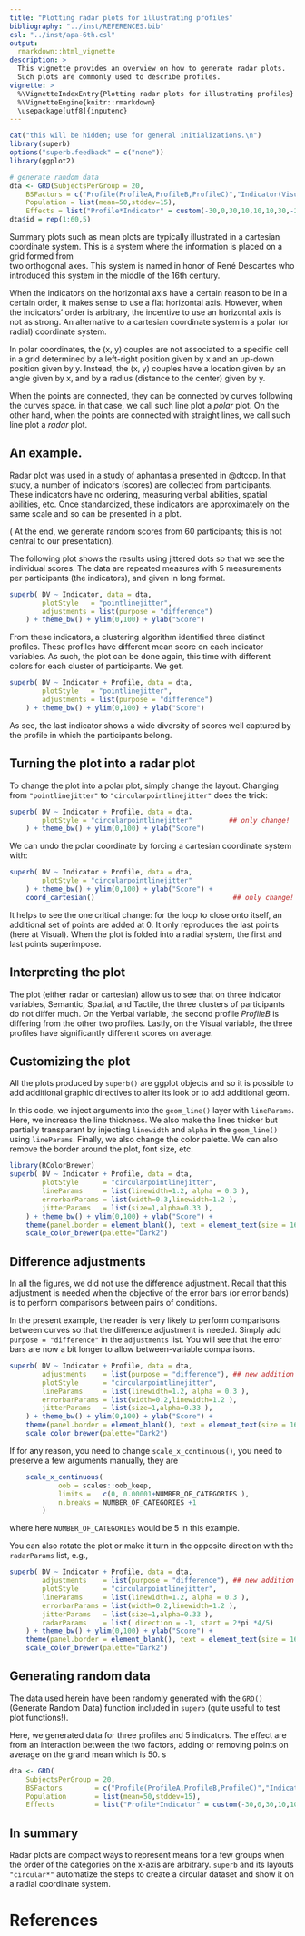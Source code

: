 ```yaml
---
title: "Plotting radar plots for illustrating profiles"
bibliography: "../inst/REFERENCES.bib"
csl: "../inst/apa-6th.csl"
output: 
  rmarkdown::html_vignette
description: >
  This vignette provides an overview on how to generate radar plots.
  Such plots are commonly used to describe profiles.
vignette: >
  %\VignetteIndexEntry{Plotting radar plots for illustrating profiles}
  %\VignetteEngine{knitr::rmarkdown}
  \usepackage[utf8]{inputenc}
---
```



```r
cat("this will be hidden; use for general initializations.\n")
library(superb)
options("superb.feedback" = c("none"))
library(ggplot2)

# generate random data
dta <- GRD(SubjectsPerGroup = 20,
    BSFactors = c("Profile(ProfileA,ProfileB,ProfileC)","Indicator(Visual,Spatial,Verbal,Tactile,Semantic)"),
    Population = list(mean=50,stddev=15),
    Effects = list("Profile*Indicator" = custom(-30,0,30,10,10,10,30,-20,30,0,0,0,0,0,0)))
dta$id = rep(1:60,5)
```

Summary plots such as mean plots are typically illustrated in a cartesian coordinate
system. This is a system where the information is placed on a grid formed from  
two orthogonal axes. This system is named in honor of René Descartes who introduced
this system in the middle of the 16th century.

When the indicators on the horizontal axis have a certain reason to be in a 
certain order, it makes sense to use a flat horizontal axis. However, when the 
indicators' order is arbitrary, the incentive to use an horizontal axis is not 
as strong. An alternative to a cartesian coordinate system is a polar (or radial)
coordinate system.

In polar coordinates, the (x, y) couples are not associated to a specific cell in a 
grid determined by a left-right position given by x and an up-down position given by y.
Instead, the (x, y) couples have a location given by an angle given by x, and by a radius
(distance to the center) given by y.

When the points are connected, they can be connected by curves following the curves space. 
in that case, we call such line plot a _polar_ plot. On the other hand, when the points are
connected with straight lines, we call such line plot a _radar_ plot.

## An example.

Radar plot was used in a study of aphantasia presented in @dtccp. In that study, a number of 
indicators (scores) are collected from participants. These indicators have no ordering,
measuring verbal abilities, spatial abilities, etc. Once standardized,
these indicators are approximately on the same scale and so can be presented in a 
plot. 

( At the end, we generate random scores from 60 participants; this is not central to 
our presentation).

The following plot shows the results using jittered dots so that we see the individual
scores. The data are repeated measures with 5 measurements per participants (the 
indicators), and given in long format.

```r
superb( DV ~ Indicator, data = dta,
        plotStyle   = "pointlinejitter",
        adjustments = list(purpose = "difference")
    ) + theme_bw() + ylim(0,100) + ylab("Score")
```

From these indicators, a clustering algorithm identified three distinct profiles. These profiles
have different mean score on each indicator variables. As such, the plot can be done again, 
this time with different colors for each cluster of participants. We get.

```r
superb( DV ~ Indicator + Profile, data = dta,
        plotStyle   = "pointlinejitter",
        adjustments = list(purpose = "difference") 
    ) + theme_bw() + ylim(0,100) + ylab("Score")
```

As see, the last indicator shows a wide diversity of scores well captured by the profile in 
which the participants belong.


## Turning the plot into a radar plot

To change the plot into a polar plot, simply change the layout. 
Changing from `"pointlinejitter"` to `"circularpointlinejitter"` does the trick:

```r
superb( DV ~ Indicator + Profile, data = dta,
        plotStyle = "circularpointlinejitter"         ## only change!
    ) + theme_bw() + ylim(0,100) + ylab("Score")
```

We can undo the polar coordinate by forcing a cartesian coordinate system with:

```r
superb( DV ~ Indicator + Profile, data = dta,
        plotStyle = "circularpointlinejitter"
    ) + theme_bw() + ylim(0,100) + ylab("Score") + 
    coord_cartesian()                                  ## only change!
```

It helps to see the one critical change: for the loop to close onto itself, an additional 
set of points are added at 0. It only reproduces the last points (here at Visual).
When the plot is folded into a radial system, the first and last points superimpose.


## Interpreting the plot

The plot (either radar or cartesian) allow us to see that on three indicator variables, 
Semantic, Spatial, and Tactile, the three clusters of participants do not differ much.
On the Verbal variable, the second profile _ProfileB_ is differing from the other 
two profiles. Lastly, on the Visual variable, the three profiles have significantly
different scores on average.


## Customizing the plot

All the plots produced by `superb()` are ggplot objects and so it is possible to 
add additional graphic directives to alter its look or to add additional geom.

In this code, we inject arguments into the `geom_line()` layer with `lineParams`.
Here, we increase the line thickness. We also make the lines thicker but 
partially transparant by injecting `linewidth` and `alpha` in the `geom_line()`
using `lineParams`. Finally, we also change the color palette. We can also 
remove the border around the plot, font size, etc.


```r
library(RColorBrewer)
superb( DV ~ Indicator + Profile, data = dta,
        plotStyle      = "circularpointlinejitter",        
        lineParams     = list(linewidth=1.2, alpha = 0.3 ),
        errorbarParams = list(width=0.3,linewidth=1.2 ),
        jitterParams   = list(size=1,alpha=0.33 ),
    ) + theme_bw() + ylim(0,100) + ylab("Score") +
    theme(panel.border = element_blank(), text = element_text(size = 16) ) +
    scale_color_brewer(palette="Dark2")
```


## Difference adjustments

In all the figures, we did not use the difference adjustment. Recall that this
adjustment is needed when the objective of the error bars (or error bands) is to
perform comparisons between pairs of conditions.

In the present example, the reader is very likely to perform comparisons between curves
so that the difference adjustment is needed. Simply add `purpose = "difference"`
in the `adjustments` list. You will see that the error bars are now a bit longer
to allow between-variable comparisons.


```r
superb( DV ~ Indicator + Profile, data = dta,
        adjustments    = list(purpose = "difference"), ## new addition
        plotStyle      = "circularpointlinejitter",        
        lineParams     = list(linewidth=1.2, alpha = 0.3 ),
        errorbarParams = list(width=0.2,linewidth=1.2 ),
        jitterParams   = list(size=1,alpha=0.33 ),
    ) + theme_bw() + ylim(0,100) + ylab("Score") +
    theme(panel.border = element_blank(), text = element_text(size = 16) ) +
    scale_color_brewer(palette="Dark2")
```

If for any reason, you need to change `scale_x_continuous()`, you need to preserve a few arguments
manually, they are

```r
    scale_x_continuous(
            oob = scales::oob_keep, 
            limits =   c(0, 0.00001+NUMBER_OF_CATEGORIES ), 
            n.breaks = NUMBER_OF_CATEGORIES +1
        )
```

where here `NUMBER_OF_CATEGORIES` would be 5 in this example.

You can also rotate the plot or make it turn in the opposite direction with the
`radarParams` list, e.g., 

```r
superb( DV ~ Indicator + Profile, data = dta,
        adjustments    = list(purpose = "difference"), ## new addition
        plotStyle      = "circularpointlinejitter",        
        lineParams     = list(linewidth=1.2, alpha = 0.3 ),
        errorbarParams = list(width=0.2,linewidth=1.2 ),
        jitterParams   = list(size=1,alpha=0.33 ),
        radarParams    = list( direction = -1, start = 2*pi *4/5)
    ) + theme_bw() + ylim(0,100) + ylab("Score") +
    theme(panel.border = element_blank(), text = element_text(size = 16) ) +
    scale_color_brewer(palette="Dark2")
```



## Generating random data

The data used herein have been randomly generated with the `GRD()` (Generate Random
Data) function included in `superb` (quite useful to test plot functions!).

Here, we generated data for three profiles and 5 indicators. The effect are from an
interaction between the two factors, adding or removing points on average on the grand
mean which is 50.
s
```r
dta <- GRD(
    SubjectsPerGroup = 20,
    BSFactors        = c("Profile(ProfileA,ProfileB,ProfileC)","Indicator(Visual,Spatial,Verbal,Tactile,Semantic)"),
    Population       = list(mean=50,stddev=15),
    Effects          = list("Profile*Indicator" = custom(-30,0,30,10,10,10,30,-20,30,0,0,0,0,0,0)))
```


## In summary

Radar plots are compact ways to represent means for a few groups when the order of 
the categories on the x-axis are arbitrary. `superb` and its layouts `"circular*"`
automatize the steps to create a circular dataset and show it on a radial 
coordinate system.


# References

